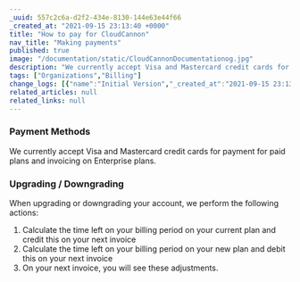 ```yaml
---
_uuid: 557c2c6a-d2f2-434e-8130-144e63e44f66
_created_at: "2021-09-15 23:13:40 +0000"
title: "How to pay for CloudCannon"
nav_title: "Making payments"
published: true
image: "/documentation/static/CloudCannonDocumentationog.jpg"
description: "We currently accept Visa and Mastercard credit cards for payment for paid plans and invoicing on Enterprise plans."
tags: ["Organizations","Billing"]
change_logs: [{"name":"Initial Version","_created_at":"2021-09-15 23:13:40 +0000"}]
related_articles: null
related_links: null
---
```


### Payment Methods
We currently accept Visa and Mastercard credit cards for payment for paid plans and invoicing on Enterprise plans.

### Upgrading / Downgrading
When upgrading or downgrading your account, we perform the following actions:

1. Calculate the time left on your billing period on your current plan and credit this on your next invoice
2. Calculate the time left on your billing period on your new plan and debit this on your next invoice
3. On your next invoice, you will see these adjustments.
